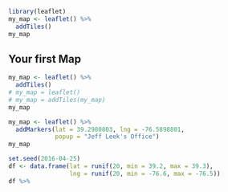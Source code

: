 

```r

library(leaflet)
my_map <- leaflet() %>%
  addTiles()
my_map
```

## Your first Map

```r
my_map <- leaflet() %>%
  addTiles()
# my_map = leaflet()
# my_map = addTiles(my_map)
my_map
```


```r
my_map <- leaflet() %>%
  addMarkers(lat = 39.2980803, lng = -76.5898801,
             popup = "Jeff Leek's Office")
my_map
```

```r
set.seed(2016-04-25)
df <- data.frame(lat = runif(20, min = 39.2, max = 39.3),
                 lng = runif(20, min = -76.6, max = -76.5))
df %>%

```